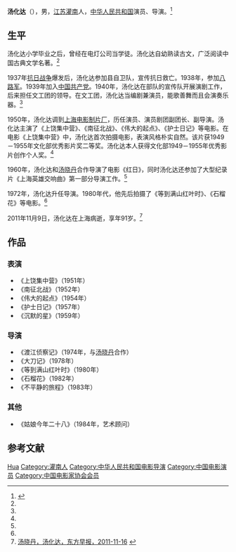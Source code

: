 '''汤化达'''（{{bd|1920年|8月20日|2011年|11月9日}}），男，[[江苏|江苏]][[灌南|灌南]]人，[[中华人民共和国|中华人民共和国]]演员、导演。<ref name=hsdy>{{Cite web |url=http://www.shzgh.org/renda/hsdy/node3523/node3559/userobject1ai41982.html |title=汤化达，海上电影，2005年9月28日 |access-date=2013年9月3日 |archive-date=2016年3月4日 |archive-url=https://web.archive.org/web/20160304190234/http://www.shzgh.org/renda/hsdy/node3523/node3559/userobject1ai41982.html |dead-url=no }}</ref>

== 生平 ==
汤化达小学毕业之后，曾经在电灯公司当学徒。汤化达自幼熟读古文，广泛阅读中国古典文学名著。<ref name=hsdy/>

1937年[[抗日战争|抗日战争]]爆发后，汤化达参加县自卫队，宣传抗日救亡。1938年，参加[[八路军|八路军]]。1939年加入[[中国共产党|中国共产党]]。1940年，汤化达在部队的宣传队开展演剧工作，后来担任文工团的领导。在文工团，汤化达当编剧兼演员，能歌善舞而且会演奏乐器。<ref name=hsdy/>

1950年，汤化达调到[[上海电影制片厂|上海电影制片厂]]，历任演员、演员剧团副团长、副导演。汤化达主演了《上饶集中营》、《南征北战》、《伟大的起点》、《护士日记》等电影。在电影《上饶集中营》中，汤化达首次拍摄电影，表演风格朴实自然。该片获1949－1955年文化部优秀影片奖二等奖。汤化达本人获得文化部1949－1955年优秀影片创作个人奖。<ref name=hsdy/>

1960年，汤化达和[[汤晓丹|汤晓丹]]合作导演了电影《红日》，同时汤化达还参加了大型纪录片《上海英雄交响曲》第一部分导演工作。<ref name=hsdy/>

1972年，汤化达升任导演。1980年代，他先后拍摄了《等到满山红叶时》、《石榴花》等电影。<ref name=hsdy/>

2011年11月9日，汤化达在上海病逝，享年91岁。<ref>[http://www.dfdaily.com/html/150/2011/11/16/697467.shtml 汤晓丹，汤化达，东方早报，2011-11-16] {{webarchive|url=https://web.archive.org/web/20111224170536/http://www.dfdaily.com/html/150/2011/11/16/697467.shtml |date=2011-12-24 }}</ref>

== 作品 ==
=== 表演 ===
*《上饶集中营》（1951年）
*《南征北战》（1952年）
*《伟大的起点》（1954年）
*《护士日记》（1957年）
*《沉默的星》（1959年）

=== 导演 ===
*《渡江侦察记》（1974年，与[[汤晓丹|汤晓丹]]合作）
*《大刀记》（1978年）
*《等到满山红叶时》（1980年）
*《石榴花》（1982年）
*《不平静的旅程》（1983年）

=== 其他 ===
*《姑娘今年二十八》（1984年，艺术顾问）

== 参考文献 ==
{{reflist}}

{{中国电影家协会第四届理事会}}

{{Authority control}}
{{DEFAULTSORT:Tang汤}}
[[Category:汤姓|Hua]]
[[Category:灌南人|Category:灌南人]]
[[Category:中华人民共和国电影导演|Category:中华人民共和国电影导演]]
[[Category:中国电影演员|Category:中国电影演员]]
[[Category:中国电影家协会会员|Category:中国电影家协会会员]]
